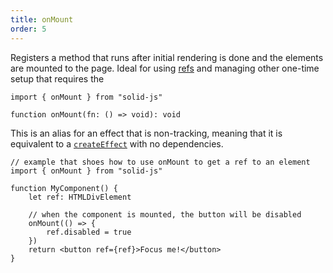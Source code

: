 ```yaml
---
title: onMount
order: 5
---
```


Registers a method that runs after initial rendering is done and the elements are mounted to the page.
Ideal for using [refs](/reference/jsx-attributes/ref) and managing other one-time setup that requires the

```tsx
import { onMount } from "solid-js"

function onMount(fn: () => void): void

```

This is an alias for an effect that is non-tracking, meaning that it is equivalent to a [`createEffect`](/reference/basic-reactivity/create-effect) with no dependencies.

```tsx
// example that shoes how to use onMount to get a ref to an element
import { onMount } from "solid-js"

function MyComponent() {
	let ref: HTMLDivElement

	// when the component is mounted, the button will be disabled
	onMount(() => {
		ref.disabled = true
	})
	return <button ref={ref}>Focus me!</button>
}
```

